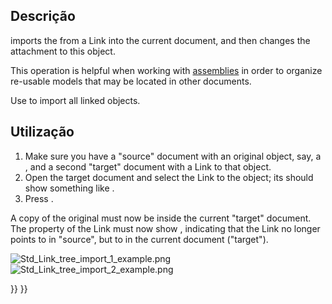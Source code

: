 <languages/>

{{Docnav
|[[Std_LinkUnlink/pt-br|Std LinkUnlink]]
|[[Std_LinkImportAll/pt-br|Std LinkImportAll]]
|[[Std_Base/pt-br|Std Base]]
|IconL=Std_LinkUnlink.svg
|IconR=Std_LinkImportAll.svg
|IconC=Freecad.svg
}}

{{GuiCommand
|Name=Std LinkImport
|MenuLocation=None
|Workbenches=All
|Version=0.19
|SeeAlso=[[Std_LinkMake|Std LinkMake]], [[Std_LinkMakeRelative|Std LinkMakeRelative]], [[Std_LinkImportAll|Std LinkImportAll]]
}}

== Descrição ==

{{Button|[[File:Std_LinkImport.svg|16px]] [[Std_LinkImport|Std LinkImport]]}} imports the {{PropertyData|Linked Object}} from a Link into the current document, and then changes the attachment to this object.

This operation is helpful when working with [[assembly|assemblies]] in order to organize re-usable models that may be located in other documents.

Use {{Button|[[File:Std_LinkImportAll.svg|16px]] [[Std_LinkImportAll|Std LinkImportAll]]}} to import all linked objects.

== Utilização ==

# Make sure you have a "source" document with an original object, say, a {{Button|[[File:Std_Part.svg|16px]] [[Std_Part|Std Part]]}}, and a second "target" document with a Link to that object.
# Open the target document and select the Link to the object; its {{PropertyData|Linked Object}} should show something like {{Value|source#Part}}.
# Press {{Button|[[File:Std_LinkImport.svg|16px]] [[Std_LinkImport|Import link]]}}.

A copy of the original {{Button|[[File:Std_Part.svg|16px]] [[Std_Part|Std Part]]}} must now be inside the current "target" document. The {{PropertyData|Linked Object}} property of the Link must now show {{Value|Part}}, indicating that the Link no longer points to {{Value|Part}} in "source", but to {{Value|Part}} in the current document ("target").

[[File:Std_Link_tree_import_1_example.png]] [[File:Std_Link_tree_import_2_example.png]]

{{Caption|Left: a Link points to the object in the "source" document. Right: the original object was imported (copied) into the "target" document, and the existing Link was changed to point to this copy, so it no longer points to the object in "source".}}


{{Docnav
|[[Std_LinkUnlink/pt-br|Std LinkUnlink]]
|[[Std_LinkImportAll/pt-br|Std LinkImportAll]]
|[[Std_Base/pt-br|Std Base]]
|IconL=Std_LinkUnlink.svg
|IconR=Std_LinkImportAll.svg
|IconC=Freecad.svg
}}

{{Std Base navi{{#translation:}}}}
{{Userdocnavi{{#translation:}}}}
{{clear}}
